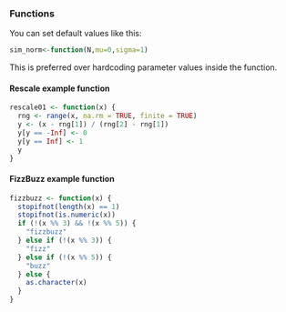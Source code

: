 ### Functions

You can set default values like this:
```r
sim_norm<-function(N,mu=0,sigma=1)
```
This is preferred over hardcoding parameter values inside the function. 

#### Rescale example function
```r
rescale01 <- function(x) {
  rng <- range(x, na.rm = TRUE, finite = TRUE)
  y <- (x - rng[1]) / (rng[2] - rng[1])
  y[y == -Inf] <- 0
  y[y == Inf] <- 1
  y
}
```

#### FizzBuzz example function

```r
fizzbuzz <- function(x) {
  stopifnot(length(x) == 1)
  stopifnot(is.numeric(x))
  if (!(x %% 3) && !(x %% 5)) {
    "fizzbuzz"
  } else if (!(x %% 3)) {
    "fizz"
  } else if (!(x %% 5)) {
    "buzz"
  } else {
    as.character(x)
  }
}
```